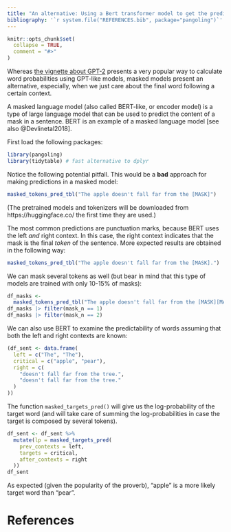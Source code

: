 ```yaml
---
title: "An alternative: Using a Bert transformer model to get the predictability of words in a context"
bibliography: '`r system.file("REFERENCES.bib", package="pangoling")`'
---
```


```r
knitr::opts_chunk$set(
  collapse = TRUE,
  comment = "#>"
)
```


<!-- https://ropensci.org/blog/2019/12/08/precompute-vignettes/ -->

Whereas [the vignette about GPT-2](intro-gpt2.html) presents a very popular way to calculate word probabilities using GPT-like models, masked models present an alternative, especially, when we just care about the final word following a certain context.

A masked language model (also called BERT-like, or encoder model) is a type of large language model  that can be used to predict the content of a mask in a sentence. BERT is an example of a masked language model [see also @Devlinetal2018].


First load the following packages:

```r
library(pangoling)
library(tidytable) # fast alternative to dplyr
```


Notice the following potential pitfall. This would be a **bad** approach for making predictions in a masked model:

```r
masked_tokens_pred_tbl("The apple doesn't fall far from the [MASK]")
```
(The pretrained models and tokenizers will be downloaded from https://huggingface.co/ the first time they are used.)


The most common predictions are punctuation marks, because BERT uses the left *and* right context. In this case, the right context indicates that the mask is the final *token* of the sentence.
More expected results are obtained in the following way:

```r
masked_tokens_pred_tbl("The apple doesn't fall far from the [MASK].")
```

We can mask several tokens as well (but bear in mind that this type of models are trained with only 10-15% of masks):

```r
df_masks <- 
  masked_tokens_pred_tbl("The apple doesn't fall far from the [MASK][MASK]")
df_masks |> filter(mask_n == 1)
df_masks |> filter(mask_n == 2)
```

We can also use BERT to examine the predictability of words assuming that both the left and right contexts are known:

```r
(df_sent <- data.frame(
  left = c("The", "The"),
  critical = c("apple", "pear"),
  right = c(
    "doesn't fall far from the tree.",
    "doesn't fall far from the tree."
  )
))
```

The function `masked_targets_pred()` will give us the log-probability of the target word (and will take care of summing the log-probabilities in case the target is composed by several tokens).

```r
df_sent <- df_sent %>%
  mutate(lp = masked_targets_pred(
    prev_contexts = left,
    targets = critical,
    after_contexts = right
  ))
df_sent
```

As expected (given the popularity of the proverb), "apple" is a more likely target word than "pear".


# References
